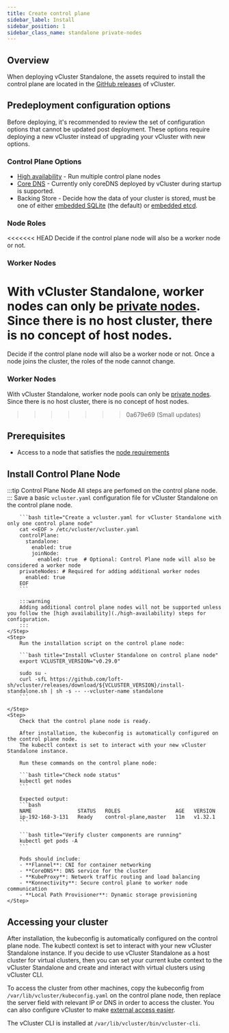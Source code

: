 ```yaml
---
title: Create control plane
sidebar_label: Install
sidebar_position: 1
sidebar_class_name: standalone private-nodes
---
```



<TenancySupport standalone="true" />

## Overview

When deploying vCluster Standalone, the assets required to install the control plane are located in
the [GitHub releases](https://github.com/loft-sh/vcluster/releases) of vCluster.

## Predeployment configuration options

Before deploying, it's recommended to review the set of configuration options
 that cannot be updated post deployment. These options require deploying a new
 vCluster instead of upgrading your vCluster with new options.

### Control Plane Options

* [High availability](./high-availability) - Run multiple control plane nodes
* [Core DNS](../../../configure/vcluster-yaml/control-plane/components/coredns) - Currently only coreDNS deployed by vCluster during startup is supported.
* Backing Store - Decide how the data of your cluster is stored, must be one of either [embedded SQLite](/vcluster/configure/vcluster-yaml/control-plane/components/backing-store/database/sqlite) (the default) or [embedded etcd](/vcluster/configure/vcluster-yaml/control-plane/components/backing-store/etcd/embedded).

### Node Roles

<<<<<<< HEAD
Decide if the control plane node will also be a worker node or not.

### Worker Nodes

 With vCluster Standalone, worker nodes can only be [private nodes](../../worker-nodes/private-nodes/join). Since there is no host cluster,
 there is no concept of host nodes.
=======
Decide if the control plane node will also be a worker node or not. Once a node joins the cluster, the roles of the node cannot change. 

### Worker Nodes

 With vCluster Standalone, worker node pools can only be [private nodes](../../worker-nodes/private-nodes). Since there is no host cluster, 
 there is no concept of host nodes. 
>>>>>>> 0a679e69 (Small updates)

## Prerequisites

- Access to a node that satisfies the [node requirements](./node-requirements)

## Install Control Plane Node

:::tip Control Plane Node
All steps are perfomed on the control plane node.
:::
<Flow>
    <Step>
        Save a basic `vcluster.yaml` configuration file for vCluster Standalone on the control plane node.

        ```bash title="Create a vcluster.yaml for vCluster Standalone with only one control plane node"
        cat <<EOF > /etc/vcluster/vcluster.yaml
        controlPlane:
          standalone:
            enabled: true
            joinNode:
              enabled: true  # Optional: Control Plane node will also be considered a worker node
        privateNodes: # Required for adding additional worker nodes
          enabled: true
        EOF
        ```

        :::warning
        Adding additional control plane nodes will not be supported unless you follow the [high availability](./high-availability) steps for configuration.
        :::
    </Step>
    <Step>
        Run the installation script on the control plane node:

        ```bash title="Install vCluster Standalone on control plane node"
        export VCLUSTER_VERSION="v0.29.0"

        sudo su -
        curl -sfL https://github.com/loft-sh/vcluster/releases/download/${VCLUSTER_VERSION}/install-standalone.sh | sh -s -- --vcluster-name standalone
        ```

    </Step>
    <Step>
        Check that the control plane node is ready.

        After installation, the kubeconfig is automatically configured on the control plane node.
        The kubectl context is set to interact with your new vCluster Standalone instance.

        Run these commands on the control plane node:

        ```bash title="Check node status"
        kubectl get nodes
        ```

        Expected output:
        ```bash
        NAME               STATUS   ROLES                  AGE   VERSION
        ip-192-168-3-131   Ready    control-plane,master   11m   v1.32.1
        ```

        ```bash title="Verify cluster components are running"
        kubectl get pods -A
        ```

        Pods should include:
        - **Flannel**: CNI for container networking
        - **CoreDNS**: DNS service for the cluster
        - **KubeProxy**: Network traffic routing and load balancing
        - **Konnectivity**: Secure control plane to worker node communication
        - **Local Path Provisioner**: Dynamic storage provisioning
    </Step>

</Flow>

<StandaloneFlags />

## Accessing your cluster

After installation, the kubeconfig is automatically configured on the control plane node. The kubectl context is set to interact with your new vCluster Standalone instance.
If you decide to use vCluster Standalone as a host cluster for virtual clusters, then you can set your current kube context to the vCluster Standalone and create and interact with virtual clusters using vCluster CLI.

To access the cluster from other machines, copy the kubeconfig from `/var/lib/vcluster/kubeconfig.yaml` on the control plane node, then replace the server field with relevant IP or DNS in order to access the cluster.
You can also configure vCluster to make [external access easier](../../../manage/accessing-vcluster#access-vcluster-externally).

The vCluster CLI is installed at `/var/lib/vcluster/bin/vcluster-cli`.
